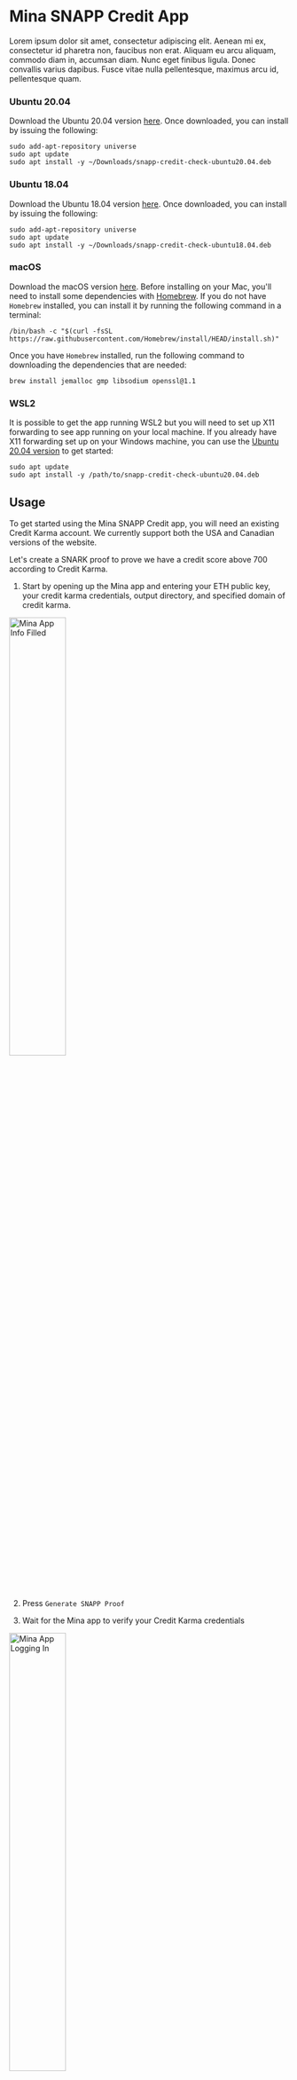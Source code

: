 
# Mina SNAPP Credit App

Lorem ipsum dolor sit amet, consectetur adipiscing elit. Aenean mi ex, consectetur id pharetra non, faucibus non erat. Aliquam eu arcu aliquam, commodo diam in, accumsan diam. Nunc eget finibus ligula. Donec convallis varius dapibus. Fusce vitae nulla pellentesque, maximus arcu id, pellentesque quam.

### Ubuntu 20.04

Download the Ubuntu 20.04 version [here](https://storage.googleapis.com/mina-snapp-credit-app-packages/snapp-credit-check-ubuntu20.04.deb). Once downloaded, you can install by issuing the following:

```
sudo add-apt-repository universe
sudo apt update
sudo apt install -y ~/Downloads/snapp-credit-check-ubuntu20.04.deb
```

### Ubuntu 18.04

Download the Ubuntu 18.04 version [here](https://storage.googleapis.com/mina-snapp-credit-app-packages/snapp-credit-check-ubuntu18.04.deb). Once downloaded, you can install by issuing the following:

```
sudo add-apt-repository universe
sudo apt update
sudo apt install -y ~/Downloads/snapp-credit-check-ubuntu18.04.deb
```

### macOS

Download the macOS version [here](https://storage.googleapis.com/mina-snapp-credit-app-packages/snapp-credit-check-mac.dmg). Before installing on your Mac, you'll need to install some dependencies with [Homebrew](https://brew.sh/).
If you do not have `Homebrew` installed, you can install it by running the following command in a terminal:

```
/bin/bash -c "$(curl -fsSL https://raw.githubusercontent.com/Homebrew/install/HEAD/install.sh)"
```

Once you have `Homebrew` installed, run the following command to downloading the dependencies that are needed:

```
brew install jemalloc gmp libsodium openssl@1.1
```

### WSL2

It is possible to get the app running WSL2 but you will need to set up X11 forwarding to see app running on your local machine. If you already have X11 forwarding set up on your Windows
machine, you can use the [Ubuntu 20.04 version](https://storage.googleapis.com/mina-snapp-credit-app-packages/snapp-credit-check-ubuntu20.04.deb) to get started:

```
sudo apt update
sudo apt install -y /path/to/snapp-credit-check-ubuntu20.04.deb
```

## Usage

To get started using the Mina SNAPP Credit app, you will need an existing Credit Karma account. We currently support both the USA and Canadian versions of the website.

Let's create a SNARK proof to prove we have a credit score above 700 according to Credit Karma.

1. Start by opening up the Mina app and entering your ETH public key, your credit karma credentials, output directory, and specified domain of credit karma.

<img
  alt="Mina App Info Filled"
  src="/static/img/mina_snapp/info_filled.png"
  width="45%"
/>

2. Press `Generate SNAPP Proof`

3. Wait for the Mina app to verify your Credit Karma credentials

<img
  alt="Mina App Logging In"
  src="/static/img/mina_snapp/logging_in.png"
  width="45%"
/>

4. Once your credentials pass, creating a SNAPP proof is started. This process can take a bit of time as computing a SNARK is a computationally intensive task. Creating a SNARK can take
   between 30 seconds to a couple of minutes depending on your hardware.

<img
  alt="Mina App SNAPP proof"
  src="/static/img/mina_snapp/snapp_proof.png"
  width="45%"
/>

If everything goes well, then it's a success! We have generated a SNARK proof that proves we have a Credit Karma account that has a credit score greater than 700. We can now submit this proof
to Teller to validate an unsecured loan request.

<img
  alt="Mina App SNAPP success"
  src="/static/img/mina_snapp/snapp_success.png"
  width="45%"
/>

## FAQ

- I'm getting `Login unsuccessful. Please check your credentials or restart the application and try again`, what does this mean?

Usually this means that the credit karma credentials were not correct and the application could not sign into credit karma. Check your credentials and try again.

If your credentials are correct and you are still getting this error message, it is likely that the Mina application is having trouble opening up an instance of Credit Karma. If this is the case, try closing the application and removing any running processes of the Mina app.

- I'm getting `Credit score is less than 700, cannot produce SNAPP proof to: /home/.../snapp-credit-score`, what does this mean?

This means that the users credit score was below the 700 threshold range and so a proof will not be generated.

- I'm getting `Failed to generate proof to: /.../snapp-credit-score`, what does this mean?

This error indicates that Mina app failed to generate a SNARK proof.
If this error occurs, please file an [issue](https://github.com/MinaProtocol/mina/issues) on our Github with a title including `SNAPP Credit App` and your operating system information.
